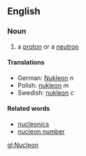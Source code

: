 == English ==
=== Noun ===
#a [[proton]] or a [[neutron]]

==== Translations ====
*German: [[Nukleon]] ''n''
*Polish: [[nukleon]] ''m''
*Swedish: [[nukleon]] ''c''

==== Related words ====
*[[nucleonics]]
*[[nucleon number]]

[[gl:Nucleon]]